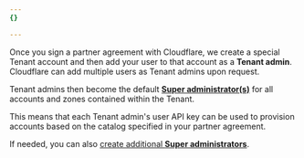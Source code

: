 ```yaml
---
{}

---
```


Once you sign a partner agreement with Cloudflare, we create a special Tenant account and then add your user to that account as a **Tenant admin**. Cloudflare can add multiple users as Tenant admins upon request.

Tenant admins then become the default [**Super administrator(s)**](/fundamentals/manage-members/roles/) for all accounts and zones contained within the Tenant.

This means that each Tenant admin's user API key can be used to provision accounts based on the catalog specified in your partner agreement.

If needed, you can also [create additional **Super administrators**](/fundamentals/manage-members/manage/).
